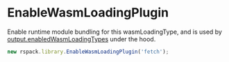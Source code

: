 
# EnableWasmLoadingPlugin

Enable runtime module bundling for this wasmLoadingType, and is used by [output.enabledWasmLoadingTypes](/config/output#outputenabledwasmloadingtypes) under the hood.

```js
new rspack.library.EnableWasmLoadingPlugin('fetch');
```
